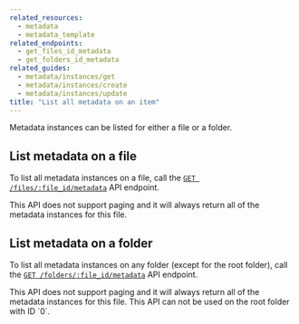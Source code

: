 ```yaml
---
related_resources:
  - metadata
  - metadata_template
related_endpoints:
  - get_files_id_metadata
  - get_folders_id_metadata
related_guides:
  - metadata/instances/get
  - metadata/instances/create
  - metadata/instances/update
title: "List all metadata on an item"
---
```

Metadata instances can be listed for either a file or a folder.

## List metadata on a file

To list all metadata instances on a file, call the 
[`GET /files/:file_id/metadata`][get_metadata_file] API endpoint.

<Samples id="get_files_id_metadata" />

<Message warning>
  This API does not support paging and it will always return all of the metadata
  instances for this file.
</Message>

## List metadata on a folder

To list all metadata instances on any folder (except for the root folder), call
the [`GET /folders/:file_id/metadata`][get_metadata_file] API endpoint.

<Samples id="get_folders_id_metadata" />

<Message warning>
  This API does not support paging and it will always return all of the metadata
  instances for this file. This API can not be used on the root folder with ID `0`.
</Message>

[get_metadata_file]: e://get_files_id_metadata
[get_metadata_folder]: e://get_folders_id_metadata
